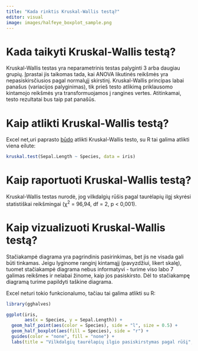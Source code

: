 ```yaml
---
title: "Kada rinktis Kruskal-Wallis testą?"
editor: visual
image: images/halfeye_boxplot_sample.png
---
```


# Kada taikyti Kruskal-Wallis testą?

Kruskal-Wallis testas yra neparametrinis testas palyginti 3 arba daugiau grupių. Įprastai jis taikomas tada, kai ANOVA likutinės reikšmės yra nepasiskirsčiusios pagal normalųjį skirstinį. Kruskal-Wallis principas labai panašus (variacijos palyginimas), tik prieš testo atlikimą priklausomo kintamojo reikšmės yra transformuojamos į rangines vertes. Atitinkamai, testo rezultatai bus taip pat panašūs.

# Kaip atlikti Kruskal-Wallis testą?

Excel net,uri paprasto [būdo](https://www.statology.org/kruskal-wallis-test-excel/) atlikti Kruskal-Wallis testo, su R tai galima atlikti viena eilute:

```r

kruskal.test(Sepal.Length ~ Species, data = iris)

```

# Kaip raportuoti Kruskal-Wallis testą?

::: {.callout-note icon="false"}
Kruskal-Wallis testas nurodė, jog vilkdalgių rūšis pagal taurėlapių ilgį skyrėsi statistiškai reikšmingai (χ^2^ = 96,94, df = 2, p \< 0,001).
:::

# Kaip vizualizuoti Kruskal-Wallis testą?

Stačiakampė diagrama yra pagrindinis pasirinkimas, bet jis ne visada gali būti tinkamas. Jeigu lyginome ranginį kintamąjį (pavyzdžiui, likert skalę), tuomet stačiakampė diagrama nebus informatyvi - turime viso labo 7 galimas reikšmes ir nelabai žinome, kaip jos pasiskirsto. Dėl to stačiakampę diagramą turime papildyti taškine diagrama.

Excel neturi tokio funkcionalumo, tačiau tai galima atlikti su R:

```r

library(gghalves)

ggplot(iris,
       aes(x = Species, y = Sepal.Length)) +
  geom_half_point(aes(color = Species), side = "l", size = 0.5) +
  geom_half_boxplot(aes(fill = Species), side = "r") +
  guides(color = "none", fill = "none") + 
  labs(title = "Vilkdalgių taurėlapių ilgio pasiskirstymas pagal rūšį", subtitle = "Kairėje yra individualūs matavimai, dešinėje - stačiakampė diagrama.")

```
